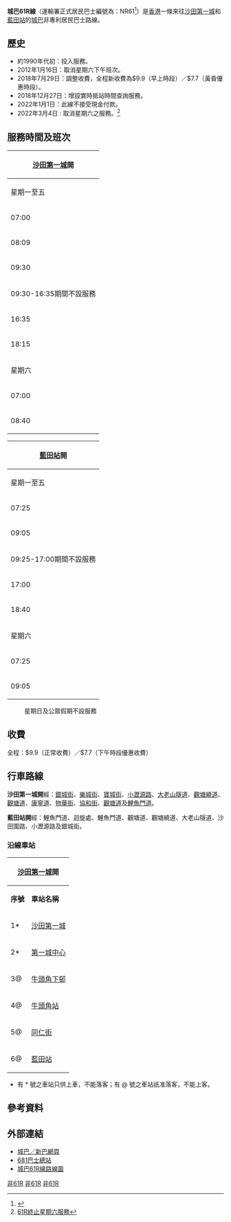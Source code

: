 {{Infobox Bus Route
| image = 883 CTB 61R 19-11-2018.jpg
| number = 城巴61R線（NR61）
| operator = [[城巴|城巴]]
| garage = 沙田第一城
| length = 12.3公里
| time = 30分鐘
| start = [[沙田第一城|沙田第一城]]
| via = [[九龍灣|九龍灣]]、[[觀塘|觀塘]]
| end = [[藍田站_(香港)|藍田站]]
| level = 07:00-09:30、16:35-19:35（星期一至五）<br>07:00-09:20（星期六）
| level1 = 07:25-09:25、17:00-20:00（星期一至五）<br>07:25-09:25（星期六）
| frequency = 12-20分鐘一班
| Other_route = [[九龍巴士89X線|九龍巴士89X線]]
| Fare = $9.9（正常收費）<br>$7.7（下午時段優惠收費）
| Section_Fare1 = 無
| Section_Fare2 = 無
| compete = [[九龍巴士89X線|九龍巴士89X線]]、[[港鐵|港鐵]]
| bgcolor = yellow
| fontcolor = blue
}}

'''城巴61R線'''（運輸署正式居民巴士編號為：NR61<ref>{{Cite web |url=http://www.td.gov.hk/filemanager/tc/content_405/nr61.pdf |title=運輸署 - 已獲批准的居民服務路線：NR61 |access-date=2013-03-25 |archive-url=https://web.archive.org/web/20131014211559/http://www.td.gov.hk/filemanager/tc/content_405/nr61.pdf |archive-date=2013-10-14 |dead-url=yes }}</ref>）是[[香港|香港]]一條來往[[沙田第一城|沙田第一城]]和[[藍田站_(香港)|藍田站]]的[[城巴|城巴]]非專利居民巴士路線。

==歷史==
*約1990年代初：投入服務。
*2012年1月16日：取消星期六下午班次。
*2018年7月29日：調整收費，全程新收費為$9.9（早上時段）／$7.7（黃昏優惠時段）。
*2018年12月27日：增設實時抵站時間查詢服務。
*2022年1月1日：此線不接受現金付款。
*2022年3月4日 : 取消星期六之服務。<ref>[http://mobile.bravobus.com.hk/pdf/E202200053a03.pdf 61R終止星期六服務]</ref>

==服務時間及班次==
{{col-begin}}{{col-2}}
{|class="wikitable" style="text-align: center"
!colspan=5|[[沙田第一城|沙田第一城]]開
|-
!colspan=5|星期一至五
|-
|07:00||07:15||07:30||07:45||07:57
|-
|08:09||08:21||08:33||08:50||09:10
|-
|09:30
|-
!colspan=5|09:30-16:35期間不設服務
|-
|16:35||16:55||17:15||17:35||17:55
|-
|18:15||18:35||18:55||19:15||19:35
|-
!colspan=5|星期六
|-
|07:00||07:20||07:40||08:00||08:20
|-
|08:40||09:00||09:20
|}
{{col-end}}
{{col-begin}}{{col-2}}
{|class="wikitable" style="text-align: center"
!colspan=5|[[藍田站_(香港)|藍田站]]開
|-
!colspan=5|星期一至五
|-
|07:25||07:45||08:05||08:25||08:45
|-
|09:05||09:25
|-
!colspan=5|09:25-17:00期間不設服務
|-
|17:00||17:20||17:40||18:00||18:20
|-
|18:40||19:00||19:20||19:40||20:00
|-
!colspan=5|星期六
|-
|07:25||07:45||08:05||08:25||08:45
|-
|09:05||09:25
|}
{{col-end}}
:星期日及公眾假期不設服務

==收費==
全程：$9.9（正常收費）／$7.7（下午時段優惠收費）
{{fare-remarks|CTB1|fcs=C}}

==行車路線==
'''沙田第一城開'''經：[[銀城街|銀城街]]、[[樂城街|樂城街]]、[[寶城街|寶城街]]、[[小瀝源路|小瀝源路]]、[[大老山隧道|大老山隧道]]、[[觀塘繞道|觀塘繞道]]、[[觀塘道|觀塘道]]、[[康寧道|康寧道]]、[[物華街|物華街]]、[[協和街|協和街]]、[[觀塘道|觀塘道]]及[[鯉魚門道|鯉魚門道]]。

'''藍田站開'''經：鯉魚門道、迴旋處、鯉魚門道、觀塘道、觀塘繞道、大老山隧道、沙田圍路、小瀝源路及銀城街。

===沿線車站===
{|class="wikitable" style="text-align: center"
!colspan=3|[[沙田第一城|沙田第一城]]開!!colspan=3|[[藍田站_(香港)|藍田站]]開
|-
!'''序號'''!!'''車站名稱'''!!'''位置'''!!'''序號'''!!'''車站名稱'''!!'''位置'''
|- 
|1*||[[沙田第一城|沙田第一城]]||[[沙田第一城巴士總站|沙田第一城巴士總站]]||1*||[[藍田站_(香港)|藍田站]]||[[鯉魚門道|鯉魚門道]]
|-
|2*||[[第一城中心|第一城中心]]||[[寶城街|寶城街]]||2*||[[創紀之城|創紀之城]]||rowspan=2|[[觀塘道|觀塘道]]
|-
|3@||[[牛頭角下邨|牛頭角下邨]]||rowspan=2|觀塘道||*3*||[[定富街|定富街]]
|-
|4@||[[牛頭角站|牛頭角站]]||4@||第一城中心||[[銀城街|銀城街]]
|-
|5@||[[同仁街|同仁街]]||[[協和街|協和街]]||5@||[[沙田第一城|沙田第一城]]||沙田第一城巴士總站
|-
|6@||[[藍田站_(香港)|藍田站]]||[[鯉魚門道|鯉魚門道]]
|}
*有 * 號之車站只供上車，不能落客；有 @ 號之車站祇准落客，不能上客。

==參考資料==
{{reflist}}

==外部連結==
*[http://www.nwstbus.com.hk/routes/routesearch.aspx?intLangID=2&searchtype=1&routenumber=61R 城巴／新巴網頁]
*[http://www.681busterminal.com/61r.html 681巴士總站]
*[https://www.nwstbus.com.hk/en/uploadedFiles/cust_notice/RI-CTB-61R-61R-D.pdf 城巴61R線路線圖]

{{沙田區巴士路線列表}}
{{觀塘區巴士路線列表}}

[[Category:城巴及新世界第一巴士路線|非61R]]
[[Category:觀塘區巴士路線|非61R]]
[[Category:沙田區巴士路線|非61R]]